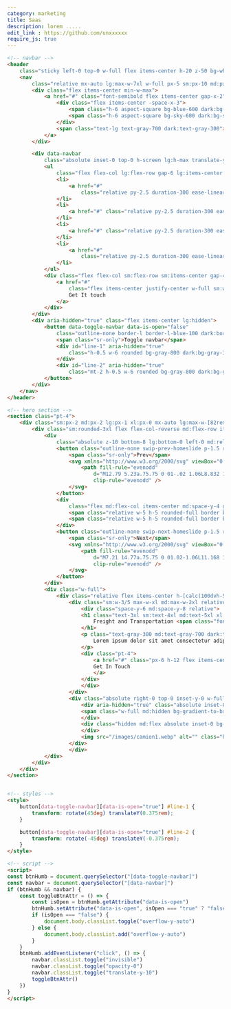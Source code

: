 ```yaml
---
category: marketing
title: Saas
description: lorem .....
edit_link : https://github.com/unxxxxxx
require_js: true
---
```



```html
<!-- navbar -->
<header
    class="sticky left-0 top-0 w-full flex items-center h-20 z-50 bg-white dark:bg-gray-950 bg-opacity-90 backdrop-filter backdrop-blur-xl">
    <nav
        class="relative mx-auto lg:max-w-7xl w-full px-5 sm:px-10 md:px-12 lg:px-5 flex gap-x-5 justify-between items-center">
        <div class="flex items-center min-w-max">
            <a href="#" class="font-semibold flex items-center gap-x-2">
                <div class="flex items-center -space-x-3">
                    <span class="h-6 aspect-square bg-blue-600 dark:bg-blue-500 rounded-full flex"></span>
                    <span class="h-6 aspect-square bg-sky-600 dark:bg-sky-400 blur rounded-full flex"></span>
                </div>
                <span class="text-lg text-gray-700 dark:text-gray-300">careRent</span>
            </a>
        </div>

        <div data-navbar
            class="absolute inset-0 top-0 h-screen lg:h-max translate-y-10 opacity-0 invisible lg:visible  lg:translate-y-0 lg:opacity-100 left-0 bg-white dark:bg-gray-950 lg:!bg-transparent border-b border-gray-200 dark:border-gray-800 py-16 lg:py-0 px-5 sm:px-10 md:px-12 lg:px-0 lg:w-max lg:space-x-16 lg:top-0 lg:relative  lg:flex duration-300 ease-linear">
            <ul
                class="flex flex-col lg:flex-row gap-6 lg:items-center text-gray-700 dark:text-gray-300 lg:w-full lg:justify-center">
                <li>
                    <a href="#"
                        class="relative py-2.5 duration-300 ease-linear hover:text-blue-600 ">Agency</a>
                </li>
                <li>
                    <a href="#" class="relative py-2.5 duration-300 ease-linear hover:text-blue-600 ">Services</a>
                </li>
                <li>
                    <a href="#" class="relative py-2.5 duration-300 ease-linear hover:text-blue-600 ">Products</a>
                </li>
                <li>
                    <a href="#"
                        class="relative py-2.5 duration-300 ease-linear hover:text-blue-600 ">Resources</a>
                </li>
            </ul>
            <div class="flex flex-col sm:flex-row sm:items-center gap-4  lg:min-w-max mt-10 lg:mt-0">
                <a href="#"
                    class="flex items-center justify-center w-full sm:w-auto h-12 px-6 rounded-full bg-gray-100 dark:bg-gray-900 text-blue-600 dark:text-gray-300 border border-gray-200 dark:border-gray-800">
                    Get It touch
                </a>
            </div>
        </div>
        <div aria-hidden="true" class="flex items-center lg:hidden">
            <button data-toggle-navbar data-is-open="false"
                class="outline-none border-l border-l-blue-100 dark:border-l-gray-800 pl-3 relative py-3">
                <span class="sr-only">Toggle navbar</span>
                <div id="line-1" aria-hidden="true"
                    class="h-0.5 w-6 rounded bg-gray-800 dark:bg-gray-300 transition duration-300">
                </div>
                <div id="line-2" aria-hidden="true"
                    class="mt-2 h-0.5 w-6 rounded bg-gray-800 dark:bg-gray-300 transition duration-300"></div>
            </button>
        </div>
    </nav>
</header>

<!-- hero section -->
<section class="pt-4">
    <div class="sm:px-2 md:px-2 lg:px-1 xl:px-0 mx-auto lg:max-w-[82rem]">
        <div class="sm:rounded-3xl flex flex-col-reverse md:flex-row items-center bg-gray-100 dark:bg-gray-900">
            <div
                class="absolute z-10 bottom-8 lg:bottom-0 left-0 md:relative min-w-max w-full md:w-auto md:justify-center flex flex-row md:flex-col items-center md:space-y-4 gap-x-6 px-4 sm:pl-8 sm:pr-0 py-4 text-gray-600">
                <button class="outline-none swip-prev-homeslide p-1.5 rounded-full border border-gray-300 dark:border-gray-700 bg-gray-200 dark:bg-gray-800 text-gray-800 dark:text-gray-200">
                    <span class="sr-only">Prev</span>
                    <svg xmlns="http://www.w3.org/2000/svg" viewBox="0 0 20 20" fill="currentColor" class="w-4 h-4">
                        <path fill-rule="evenodd"
                            d="M12.79 5.23a.75.75 0 01-.02 1.06L8.832 10l3.938 3.71a.75.75 0 11-1.04 1.08l-4.5-4.25a.75.75 0 010-1.08l4.5-4.25a.75.75 0 011.06.02z"
                            clip-rule="evenodd" />
                    </svg>
                </button>
                <div
                    class="flex md:flex-col items-center md:space-y-4 gap-x-4 home-swiper-pagination w-max max-w-max">
                    <span class="relative w-5 h-5 rounded-full border border-gray-200 dark:border-gray-800 bg-gray-200 dark:bg-gray-800 before:absolute before:inset-1 before:rounded-full before:bg-blue-600"></span>
                    <span class="relative w-5 h-5 rounded-full border border-gray-200 dark:border-gray-800 bg-gray-200/90 dark:bg-gray-800/90 before:absolute before:inset-1 before:rounded-full"></span>
                </div>
                <button class="outline-none swip-next-homeslide p-1.5 rounded-full border border-gray-300 dark:border-gray-700 bg-gray-200 dark:bg-gray-800 text-gray-800 dark:text-gray-200">
                    <span class="sr-only">Next</span>
                    <svg xmlns="http://www.w3.org/2000/svg" viewBox="0 0 20 20" fill="currentColor" class="w-4 h-4">
                        <path fill-rule="evenodd"
                            d="M7.21 14.77a.75.75 0 01.02-1.06L11.168 10 7.23 6.29a.75.75 0 111.04-1.08l4.5 4.25a.75.75 0 010 1.08l-4.5 4.25a.75.75 0 01-1.06-.02z"
                            clip-rule="evenodd" />
                    </svg>
                </button>
            </div>
            <div class="w-full">
                <div class="relative flex items-center h-[calc(100dvh-5rem)] md:h-auto py-24 px-4 sm:px-8 md:px-12 lg:px-14 sm:py-20 md:py-24 lg:py-28 w-full">
                    <div class="sm:w-3/5 max-w-xl md:max-w-2xl relative z-10">
                        <div class="space-y-6 md:space-y-8 relative">
                        <h1 class="text-3xl sm:text-4xl md:text-5xl xl:text-6xl font-bold text-white md:text-gray-900 dark:text-white">
                            Freight and Transportation <span class="font-sans italic">Solutions</span>
                        </h1>
                        <p class="text-gray-300 md:text-gray-700 dark:text-gray-300 max-w-lg">
                            Lorem ipsum dolor sit amet consectetur adipisicing elit. Aut ab, quos qui perspiciatis quibusdam,
                        </p>
                        <div class="pt-4">
                            <a href="#" class="px-6 h-12 flex items-center w-max rounded-3xl bg-blue-600 text-white">
                            Get In Touch
                            </a>
                        </div>
                        </div>
                    </div>
                    <div class="absolute right-0 top-0 inset-y-0 w-full md:w-4/5 lg:w-3/5">
                        <div aria-hidden="true" class="absolute inset-0 bg-gray-800/40 dark:bg-gray-950/80 md:hidden">
                        <span class="w-full md:hidden bg-gradient-to-br from-gray-800 dark:from-gray-950 flex h-full"></span>
                        </div>
                        <div class="hidden md:flex absolute inset-0 bg-gradient-to-r from-gray-100 dark:from-gray-900">
                        </div>
                        <img src="/images/camion1.webp" alt="" class="h-full w-full object-cover md:rounded-r-3xl">
                    </div>
                    </div>
            </div>
        </div>
    </div>
</section>


<!-- styles -->
<style>
    button[data-toggle-navbar][data-is-open="true"] #line-1 {
        transform: rotate(45deg) translateY(0.375rem);
    }

    button[data-toggle-navbar][data-is-open="true"] #line-2 {
        transform: rotate(-45deg) translateY(-0.375rem);
    }
</style>

<!-- script -->
<script>
const btnHumb = document.querySelector("[data-toggle-navbar]")
const navbar = document.querySelector("[data-navbar]")
if (btnHumb && navbar) {
    const toggleBtnAttr = () => {
        const isOpen = btnHumb.getAttribute("data-is-open")
        btnHumb.setAttribute("data-is-open", isOpen === "true" ? "false" : "true")
        if (isOpen === "false") {
            document.body.classList.toggle("overflow-y-auto")
        } else {
            document.body.classList.add("overflow-y-auto")
        }
    }
    btnHumb.addEventListener("click", () => {
        navbar.classList.toggle("invisible")
        navbar.classList.toggle("opacity-0")
        navbar.classList.toggle("translate-y-10")
        toggleBtnAttr()
    })
}
</script>
```